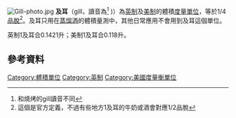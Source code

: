 {{unreferenced|time=2016-05-15T06:04:53+00:00}}
{{Expand language|en|time=2016-05-15T04:28:27+00:00}}
[[File:Gill-photo.jpg|thumb]]
'''及耳'''（gill，讀音為<ref>和燒烤的gill讀音{{IPAc-en|audio=En-us-gill.ogg|ˈ|ɡ|ɪ|l|}}不同</ref> {{IPAc-en|audio=En-us-Jill.ogg|ˈ|dʒ|ɪ|l|}})）為[[英制|英制]]及[[美制单位|美制]]的體積[[度量單位|度量單位]]，等於1/4[[品脫|品脫]]<ref>這個是官方定義，不過有些地方1及耳的牛奶或酒會對應1/2品脫{{Citation needed|date=December 2007}}</ref>。及耳只用在[[蒸馏酒|蒸馏酒]]的體積量測中，其他日常應用不會用到及耳這個單位。

英制1及耳合0.1421升；美制1及耳合0.118升。

==參考資料==
{{reflist}}

{{體積單位}}
{{度量衡小作品}}

[[Category:體積單位|Category:體積單位]]
[[Category:英制|Category:英制]]
[[Category:美國度量衡單位|Category:美國度量衡單位]]